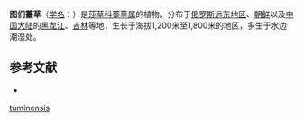 {{Speciesbox
| name = 图们薹草
| status = 
| status_system = 
| image =
| genus = Carex
| species = tuminensis
| authority = Kom.
}}

'''图们薹草'''（[[学名|学名]]：{{lang|la|''Carex tuminensis''}}）是[[莎草科|莎草科]][[薹草属|薹草属]]的植物。分布于[[俄罗斯远东地区|俄罗斯远东地区]]、[[朝鲜|朝鲜]]以及[[中国大陆|中国大陆]]的[[黑龙江|黑龙江]]、[[吉林|吉林]]等地，生长于海拔1,200米至1,800米的地区，多生于水边潮湿处。

== 参考文献 ==
<div class="references-small">
* {{FRPS|图们薹草}}
</div>
{{Taxonbar|from=Q10926289}}

{{DEFAULTSORT:Carex tuminensis}}
[[Category:薹草属|tuminensis]]


{{Carex-stub}}